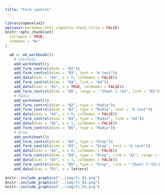 ```yaml
---
title: "Form control"
---
```


```r
library(openxlsx2)
options(rmarkdown.html_vignette.check_title = FALSE)
knitr::opts_chunk$set(
  collapse = TRUE,
  comment = "#>"
)
```

```r
  wb <- wb_workbook()$
    # Checkbox
    add_worksheet()$
    add_form_control(dims = "B2")$
    add_form_control(dims = "B3", text = "A text")$
    add_data(dims = "A4", x = 0, colNames = FALSE)$
    add_form_control(dims = "B4", link = "A4")$
    add_data(dims = "A5", x = TRUE, colNames = FALSE)$
    add_form_control(dims = "B5", range = "'Sheet 1'!A5", link = "B5")$
    # Radio
    add_worksheet()$
    add_form_control(dims = "B2", type = "Radio")$
    add_form_control(dims = "B3", type = "Radio", text = "A text")$
    add_data(dims = "A4", x = 0, colNames = FALSE)$
    add_form_control(dims = "B4", type = "Radio", link = "A4")$
    add_data(dims = "A5", x = 1, colNames = FALSE)$
    add_form_control(dims = "B5", type = "Radio")$
    # Drop
    add_worksheet()$
    add_form_control(dims = "B2", type = "Drop")$
    add_form_control(dims = "B3", type = "Drop", text = "A text")$
    add_data(dims = "A4", x = 0, colNames = FALSE)$
    add_form_control(dims = "B4", type = "Drop", link = "A1", range = "D4:D15")$
    add_data(dims = "A5", x = 1, colNames = FALSE)$
    add_form_control(dims = "B5", type = "Drop", link = "'Sheet 3'!D1:D26", range = "A1")$
    add_data(dims = "D1", x = letters)
```


```r
knitr::include_graphics("../img/fc_01.png")
knitr::include_graphics("../img/fc_02.png")
knitr::include_graphics("../img/fc_03.png")
```